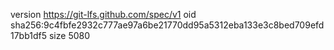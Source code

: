 version https://git-lfs.github.com/spec/v1
oid sha256:9c4fbfe2932c777ae97a6be21770dd95a5312eba133e3c8bed709efd17bb1df5
size 5080
